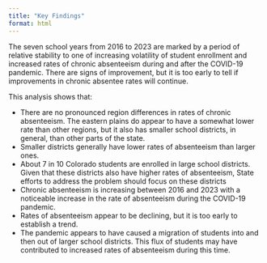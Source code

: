 ---
title: "Key Findings"
format: html
---

The seven school years from 2016 to 2023 are marked by a period of relative stability to one of increasing volatility of student enrollment and increased rates of chronic absenteeism during and after the COVID-19 pandemic. There are signs of improvement, but it is too early to tell if improvements in chronic absentee rates will continue.

This analysis shows that:

* There are no pronounced region differences in rates of chronic absenteeism. The eastern plains do appear to have a somewhat lower rate than other regions, but it also has smaller school districts, in general, than other parts of the state.
* Smaller districts generally have lower rates of absenteeism than larger ones.
* About 7 in 10 Colorado students are enrolled in large school districts. Given that these districts also have higher rates of absenteeism, State efforts to address the problem should focus on these districts
* Chronic absenteeism is increasing between 2016 and 2023 with a noticeable increase in the rate of absenteeism during the COVID-19 pandemic.
* Rates of absenteeism appear to be declining, but it is too early to establish a trend.
* The pandemic appears to have caused a migration of students into and then out of larger school districts. This flux of students may have contributed to increased rates of absenteeism during this time.
